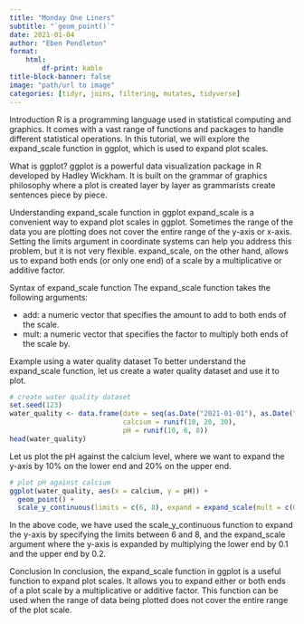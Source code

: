 ---
title: "Monday One Liners"
subtitle: "`geom_point()`"
date: 2021-01-04
author: "Eben Pendleton"
format:
    html:
        df-print: kable
title-block-banner: false
image: "path/url to image"
categories: [tidyr, joins, filtering, mutates, tidyverse]
---

Introduction
R is a programming language used in statistical computing and graphics. It comes with a vast range of functions and packages to handle different statistical operations. In this tutorial, we will explore the expand_scale function in ggplot, which is used to expand plot scales.

What is ggplot?
ggplot is a powerful data visualization package in R developed by Hadley Wickham. It is built on the grammar of graphics philosophy where a plot is created layer by layer as grammarists create sentences piece by piece.

Understanding expand_scale function in ggplot
expand_scale is a convenient way to expand plot scales in ggplot. Sometimes the range of the data you are plotting does not cover the entire range of the y-axis or x-axis. Setting the limits argument in coordinate systems can help you address this problem, but it is not very flexible. expand_scale, on the other hand, allows us to expand both ends (or only one end) of a scale by a multiplicative or additive factor.

Syntax of expand_scale function
The expand_scale function takes the following arguments:

- add: a numeric vector that specifies the amount to add to both ends of the scale.
- mult: a numeric vector that specifies the factor to multiply both ends of the scale by.

Example using a water quality dataset
To better understand the expand_scale function, let us create a water quality dataset and use it to plot.

```{r}
# create water quality dataset
set.seed(123)
water_quality <- data.frame(date = seq(as.Date("2021-01-01"), as.Date("2021-01-10"), by = 1),
                            calcium = runif(10, 20, 30),
                            pH = runif(10, 6, 8))
head(water_quality)
```

Let us plot the pH against the calcium level, where we want to expand the y-axis by 10% on the lower end and 20% on the upper end.

```{r}
# plot pH against calcium
ggplot(water_quality, aes(x = calcium, y = pH)) +
  geom_point() + 
  scale_y_continuous(limits = c(6, 8), expand = expand_scale(mult = c(0.1, 0.2)))
```

In the above code, we have used the scale_y_continuous function to expand the y-axis by specifying the limits between 6 and 8, and the expand_scale argument where the y-axis is expanded by multiplying the lower end by 0.1 and the upper end by 0.2.

Conclusion
In conclusion, the expand_scale function in ggplot is a useful function to expand plot scales. It allows you to expand either or both ends of a plot scale by a multiplicative or additive factor. This function can be used when the range of data being plotted does not cover the entire range of the plot scale.